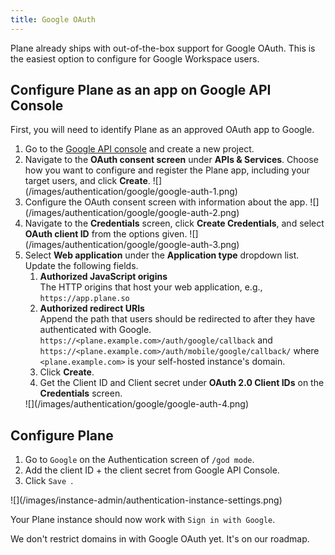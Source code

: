 ```yaml
---
title: Google OAuth
---
```


Plane already ships with out-of-the-box support for Google OAuth. This is the easiest option to configure for Google Workspace users.

## Configure Plane as an app on Google API Console

First, you will need to identify Plane as an approved OAuth app to Google.

1. Go to the [Google API console](https://console.cloud.google.com/apis) and create a new project.
2. Navigate to the **OAuth consent screen** under **APIs & Services**. Choose how you want to configure and register the Plane app, including your target users, and click **Create**.
   <Frame>![](/images/authentication/google/google-auth-1.png)</Frame>
3. Configure the OAuth consent screen with information about the app.
   <Frame>![](/images/authentication/google/google-auth-2.png)</Frame>
4. Navigate to the **Credentials** screen, click **Create Credentials**, and select **OAuth client ID** from the options given.
   <Frame>![](/images/authentication/google/google-auth-3.png)</Frame>
5. Select **Web application** under the **Application type** dropdown list. Update the following fields.
   1. **Authorized JavaScript origins**\
      The HTTP origins that host your web application, e.g., `https://app.plane.so`
   2. **Authorized redirect URIs**\
      Append the path that users should be redirected to after they have authenticated with Google. `https://<plane.example.com>/auth/google/callback` and `https://<plane.example.com>/auth/mobile/google/callback/` where `<plane.example.com>` is your self-hosted instance's domain.
   3. Click **Create**.
   4. Get the Client ID and Client secret under **OAuth 2.0 Client IDs** on the **Credentials** screen.
   <Frame>![](/images/authentication/google/google-auth-4.png)</Frame>

## Configure Plane

1. Go to `Google` on the Authentication screen of `/god mode`.
2. Add the client ID + the client secret from Google API Console.
3. Click `Save `.
<Frame>![](/images/instance-admin/authentication-instance-settings.png)</Frame>


Your Plane instance should now work with `Sign in with Google`.


<Note>We don't restrict domains in with Google OAuth yet. It's on our roadmap.</Note>
